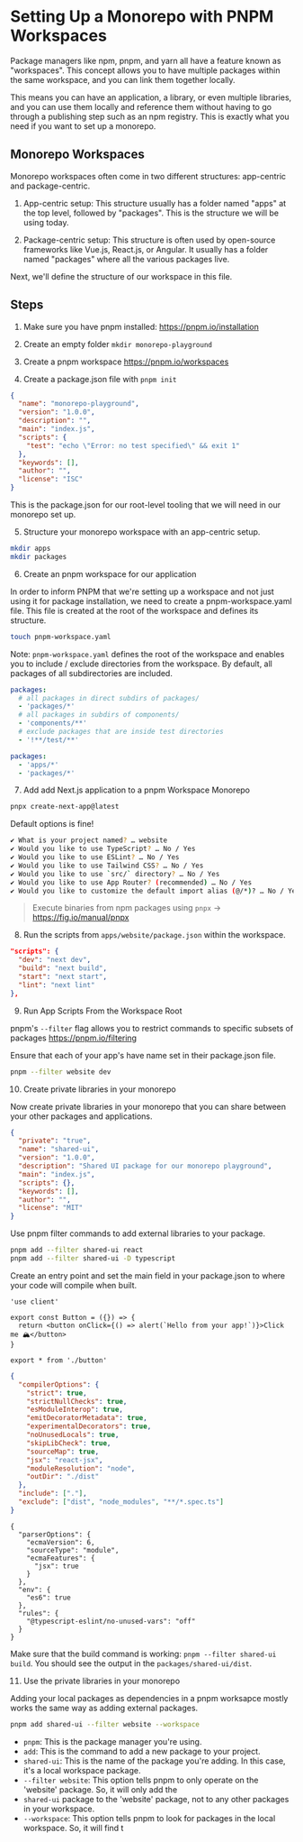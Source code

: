 # Setting Up a Monorepo with PNPM Workspaces

Package managers like npm, pnpm, and yarn all have a feature known as "workspaces". This concept allows you to have multiple packages within the same workspace, and you can link them together locally.

This means you can have an application, a library, or even multiple libraries, and you can use them locally and reference them without having to go through a publishing step such as an npm registry. This is exactly what you need if you want to set up a monorepo.

## Monorepo Workspaces

Monorepo workspaces often come in two different structures: app-centric and package-centric.

1. App-centric setup: This structure usually has a folder named "apps" at the top level, followed by "packages". This is the structure we will be using today.

2. Package-centric setup: This structure is often used by open-source frameworks like Vue.js, React.js, or Angular. It usually has a folder named "packages" where all the various packages live.

Next, we'll define the structure of our workspace in this file.

## Steps

1. Make sure you have pnpm installed: https://pnpm.io/installation

2. Create an empty folder `mkdir monorepo-playground`

3. Create a pnpm workspace https://pnpm.io/workspaces

4. Create a package.json file with `pnpm init`

```package.json
{
  "name": "monorepo-playground",
  "version": "1.0.0",
  "description": "",
  "main": "index.js",
  "scripts": {
    "test": "echo \"Error: no test specified\" && exit 1"
  },
  "keywords": [],
  "author": "",
  "license": "ISC"
}
```

This is the package.json for our root-level tooling that we will need in our monorepo set up.

5. Structure your monorepo workspace with an app-centric setup.

```bash
mkdir apps
mkdir packages
```

6. Create an pnpm workspace for our application

In order to inform PNPM that we're setting up a workspace and not just using it for package installation, we need to create a pnpm-workspace.yaml file. This file is created at the root of the workspace and defines its structure.

```bash
touch pnpm-workspace.yaml
```

Note: `pnpm-workspace.yaml` defines the root of the workspace and enables you to include / exclude directories from the workspace. By default, all packages of all subdirectories are included.

```yaml
packages:
  # all packages in direct subdirs of packages/
  - 'packages/*'
  # all packages in subdirs of components/
  - 'components/**'
  # exclude packages that are inside test directories
  - '!**/test/**'
```

```yaml
packages:
  - 'apps/*'
  - 'packages/*'
```

7. Add add Next.js application to a pnpm Workspace Monorepo

```bash
pnpx create-next-app@latest
```

Default options is fine!

```bash
✔ What is your project named? … website
✔ Would you like to use TypeScript? … No / Yes
✔ Would you like to use ESLint? … No / Yes
✔ Would you like to use Tailwind CSS? … No / Yes
✔ Would you like to use `src/` directory? … No / Yes
✔ Would you like to use App Router? (recommended) … No / Yes
✔ Would you like to customize the default import alias (@/*)? … No / Yes
```

> Execute binaries from npm packages using `pnpx` -> https://fig.io/manual/pnpx

8. Run the scripts from `apps/website/package.json` within the workspace.

```json
"scripts": {
  "dev": "next dev",
  "build": "next build",
  "start": "next start",
  "lint": "next lint"
},
```

9. Run App Scripts From the Workspace Root

pnpm's `--filter` flag allows you to restrict commands to specific subsets of packages https://pnpm.io/filtering

Ensure that each of your app's have name set in their package.json file.

```bash
pnpm --filter website dev

```

10. Create private libraries in your monorepo

Now create private libraries in your monorepo that you can share between your other packages and applications.

```packages/shared-ui/package.json
{
  "private": "true",
  "name": "shared-ui",
  "version": "1.0.0",
  "description": "Shared UI package for our monorepo playground",
  "main": "index.js",
  "scripts": {},
  "keywords": [],
  "author": "",
  "license": "MIT"
}
```

Use pnpm filter commands to add external libraries to your package.

```bash
pnpm add --filter shared-ui react
pnpm add --filter shared-ui -D typescript

```

Create an entry point and set the main field in your package.json to where your code will compile when built.

```packages/shared-ui/button.tsx
'use client'

export const Button = ({}) => {
  return <button onClick={() => alert(`Hello from your app!`)}>Click me 🏔️</button>
}

```

```packages/shared-ui/index.tsx
export * from './button'
```

```packages/shared-ui/tsconfig.json
{
  "compilerOptions": {
    "strict": true,
    "strictNullChecks": true,
    "esModuleInterop": true,
    "emitDecoratorMetadata": true,
    "experimentalDecorators": true,
    "noUnusedLocals": true,
    "skipLibCheck": true,
    "sourceMap": true,
    "jsx": "react-jsx",
    "moduleResolution": "node",
    "outDir": "./dist"
  },
  "include": ["."],
  "exclude": ["dist", "node_modules", "**/*.spec.ts"]
}

```

```packages/shared-ui/.eslintrc
{
  "parserOptions": {
    "ecmaVersion": 6,
    "sourceType": "module",
    "ecmaFeatures": {
      "jsx": true
    }
  },
  "env": {
    "es6": true
  },
  "rules": {
    "@typescript-eslint/no-unused-vars": "off"
  }
}
```

Make sure that the build command is working: `pnpm --filter shared-ui build`. You should see the output in the `packages/shared-ui/dist`.

11. Use the private libraries in your monorepo

Adding your local packages as dependencies in a pnpm worksapce mostly works the same way as adding external packages.

```bash
pnpm add shared-ui --filter website --workspace
```

- `pnpm`: This is the package manager you're using.
- `add`: This is the command to add a new package to your project.
- `shared-ui`: This is the name of the package you're adding. In this case, it's a local workspace package.
- `--filter website`: This option tells pnpm to only operate on the 'website' package. So, it will only add the
- `shared-ui` package to the 'website' package, not to any other packages in your workspace.
- `--workspace`: This option tells pnpm to look for packages in the local workspace. So, it will find t
